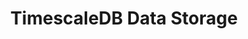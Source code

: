 ---
title: "TimescaleDB Data Storage"
description: "Configure and optimize TimescaleDB storage for industrial time-series data"
sidebarTitle: "Data Storage"
icon: "database"
iconType: "solid"
"og:title": "Industrial Data Storage | Proxus Docs"
"og:description": "Learn about TimescaleDB integration and data management in Proxus IIoT platform"
---